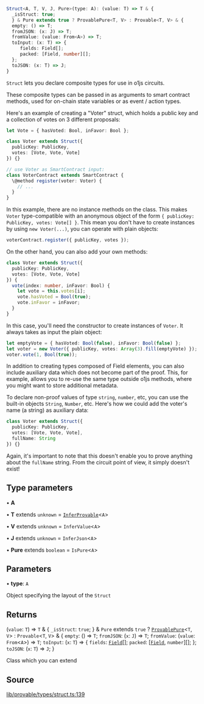 ```ts
Struct<A, T, V, J, Pure>(type: A): (value: T) => T & {
  _isStruct: true;
  } & Pure extends true ? ProvablePure<T, V> : Provable<T, V> & {
  empty: () => T;
  fromJSON: (x: J) => T;
  fromValue: (value: From<A>) => T;
  toInput: (x: T) => {
     fields: Field[];
     packed: [Field, number][];
  };
  toJSON: (x: T) => J;
}
```

`Struct` lets you declare composite types for use in o1js circuits.

These composite types can be passed in as arguments to smart contract methods, used for on-chain state variables
or as event / action types.

Here's an example of creating a "Voter" struct, which holds a public key and a collection of votes on 3 different proposals:
```ts
let Vote = { hasVoted: Bool, inFavor: Bool };

class Voter extends Struct({
  publicKey: PublicKey,
  votes: [Vote, Vote, Vote]
}) {}

// use Voter as SmartContract input:
class VoterContract extends SmartContract {
  \@method register(voter: Voter) {
    // ...
  }
}
```
In this example, there are no instance methods on the class. This makes `Voter` type-compatible with an anonymous object of the form
`{ publicKey: PublicKey, votes: Vote[] }`.
This mean you don't have to create instances by using `new Voter(...)`, you can operate with plain objects:
```ts
voterContract.register({ publicKey, votes });
```

On the other hand, you can also add your own methods:
```ts
class Voter extends Struct({
  publicKey: PublicKey,
  votes: [Vote, Vote, Vote]
}) {
  vote(index: number, inFavor: Bool) {
    let vote = this.votes[i];
    vote.hasVoted = Bool(true);
    vote.inFavor = inFavor;
  }
}
```

In this case, you'll need the constructor to create instances of `Voter`. It always takes as input the plain object:
```ts
let emptyVote = { hasVoted: Bool(false), inFavor: Bool(false) };
let voter = new Voter({ publicKey, votes: Array(3).fill(emptyVote) });
voter.vote(1, Bool(true));
```

In addition to creating types composed of Field elements, you can also include auxiliary data which does not become part of the proof.
This, for example, allows you to re-use the same type outside o1js methods, where you might want to store additional metadata.

To declare non-proof values of type `string`, `number`, etc, you can use the built-in objects `String`, `Number`, etc.
Here's how we could add the voter's name (a string) as auxiliary data:
```ts
class Voter extends Struct({
  publicKey: PublicKey,
  votes: [Vote, Vote, Vote],
  fullName: String
}) {}
```

Again, it's important to note that this doesn't enable you to prove anything about the `fullName` string.
From the circuit point of view, it simply doesn't exist!

## Type parameters

• **A**

• **T** extends `unknown` = [`InferProvable`](../type-aliases/InferProvable.mdx)\<`A`\>

• **V** extends `unknown` = `InferValue`\<`A`\>

• **J** extends `unknown` = `InferJson`\<`A`\>

• **Pure** extends `boolean` = `IsPure`\<`A`\>

## Parameters

• **type**: `A`

Object specifying the layout of the `Struct`

## Returns

(`value`: `T`) => `T` & \{
  `_isStruct`: `true`;
  } & `Pure` extends `true` ? [`ProvablePure`](../type-aliases/ProvablePure.mdx)\<`T`, `V`\> : `Provable`\<`T`, `V`\> & \{
  `empty`: () => `T`;
  `fromJSON`: (`x`: `J`) => `T`;
  `fromValue`: (`value`: `From`\<`A`\>) => `T`;
  `toInput`: (`x`: `T`) => \{
     `fields`: [`Field`](../type-aliases/Field.mdx)[];
     `packed`: [[`Field`](../type-aliases/Field.mdx), `number`][];
  };
  `toJSON`: (`x`: `T`) => `J`;
  }

Class which you can extend

## Source

[lib/provable/types/struct.ts:139](https://github.com/o1-labs/o1js/blob/main/src/lib/provable/types/struct.ts#L139)
